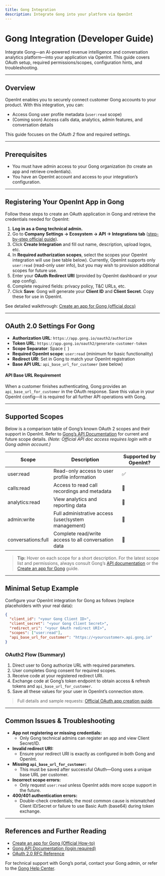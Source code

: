 ```yaml
---
title: Gong Integration
description: Integrate Gong into your platform via OpenInt
---
```


# Gong Integration (Developer Guide)

Integrate Gong—an AI-powered revenue intelligence and conversation analytics platform—into your application via OpenInt. This guide covers OAuth setup, required permissions/scopes, configuration hints, and troubleshooting.

---

## Overview

OpenInt enables you to securely connect customer Gong accounts to your product. With this integration, you can:
- Access Gong user profile metadata (`user:read` scope)
- (Coming soon) Access calls data, analytics, admin features, and conversation details

This guide focuses on the *OAuth 2* flow and required settings.

---

## Prerequisites

- You must have admin access to your Gong organization (to create an app and retrieve credentials).
- You have an OpenInt account and access to your integration’s configuration.

---

## Registering Your OpenInt App in Gong

Follow these steps to create an OAuth application in Gong and retrieve the credentials needed for OpenInt:

1. **Log in as a Gong technical admin.**
2. Go to **Company Settings → Ecosystem → API → Integrations tab** ([step-by-step official guide](https://help.gong.io/hc/en-us/articles/13944551222157-Create-an-app-for-Gong)).
3. Click **Create Integration** and fill out name, description, upload logos, etc.
4. In **Required authorization scopes**, select the scopes your OpenInt integration will use (see table below). Currently, OpenInt supports only `user:read` (read-only user info), but you may wish to provision additional scopes for future use.
5. Enter your **OAuth Redirect URI** (provided by OpenInt dashboard or your app config).
6. Complete required fields: privacy policy, T&C URLs, etc.
7. Click **Save**: Gong will generate your **Client ID** and **Client Secret**. Copy these for use in OpenInt.

See detailed walkthrough: [Create an app for Gong (official docs)](https://help.gong.io/hc/en-us/articles/13944551222157-Create-an-app-for-Gong)

---

## OAuth 2.0 Settings For Gong

- **Authorization URL**: `https://app.gong.io/oauth2/authorize`
- **Token URL**: `https://app.gong.io/oauth2/generate-customer-token`
- **Scope Separator**: Space (` `)
- **Required OpenInt scope**: `user:read` (minimum for basic functionality)
- **Redirect URI**: Set in Gong to match your OpenInt registration
- **Base API URL**: `api_base_url_for_customer` (see below)

#### API Base URL Requirement
When a customer finishes authenticating, Gong provides an `api_base_url_for_customer` in the OAuth response. Save this value in your OpenInt config—it is required for all further API operations with Gong.

---

## Supported Scopes

Below is a comparison table of Gong’s known OAuth 2 scopes and their support in OpenInt.
Refer to [Gong’s API Documentation](https://app.gong.io/settings/api/documentation#overview) for current and future scope details. _(Note: Official API doc access requires login with a Gong admin account.)_

| Scope              | Description                                                                         | Supported by OpenInt? |
|--------------------|-------------------------------------------------------------------------------------|----------------------|
| <span title="Allows read-only access to basic user profile information">user:read</span> | Read-only access to user profile information                                 | ✅                  |
| <span title="Provides access to read call recordings and metadata">calls:read</span>    | Access to read call recordings and metadata                                   | 🚫                  |
| <span title="Grants permission to view analytics and reporting data">analytics:read</span> | View analytics and reporting data                                             | 🚫                  |
| <span title="Provides full administrative access including user management and system settings">admin:write</span> | Full administrative access (user/system management)                           | 🚫                  |
| <span title="Grants complete read/write access to all conversation data including recordings, transcripts, and comments">conversations:full</span> | Complete read/write access to all conversation data                           | 🚫                  |

> **Tip:** Hover on each scope for a short description. For the latest scope list and permissions, always consult Gong’s [API documentation](https://app.gong.io/settings/api/documentation#overview) or the [Create an app for Gong](https://help.gong.io/hc/en-us/articles/13944551222157-Create-an-app-for-Gong) guide.

---

## Minimal Setup Example

Configure your OpenInt integration for Gong as follows (replace placeholders with your real data):

```json
{
  "client_id": "<your Gong Client ID>",
  "client_secret": "<your Gong Client Secret>",
  "redirect_uri": "<your OAuth redirect URI>",
  "scopes": ["user:read"],
  "api_base_url_for_customer": "https://<yourcustomer>.api.gong.io"
}
```

### OAuth2 Flow (Summary)
1. Direct user to Gong authorize URL with required parameters.
2. User completes Gong consent for required scopes.
3. Receive code at your registered redirect URI.
4. Exchange code at Gong’s token endpoint to obtain access & refresh tokens and `api_base_url_for_customer`.
5. Save all these values for your user in OpenInt’s connection store.

> Full details and sample requests: [Official OAuth app creation guide](https://help.gong.io/hc/en-us/articles/13944551222157-Create-an-app-for-Gong).

---

## Common Issues & Troubleshooting

- **App not registering or missing credentials:**
  - Only Gong technical admins can register an app and view Client Secret/ID.
- **Invalid redirect URI:**
  - Ensure your redirect URI is exactly as configured in both Gong and OpenInt.
- **Missing `api_base_url_for_customer`:**
  - This must be saved after successful OAuth—Gong uses a unique base URL per customer.
- **Incorrect scope errors:**
  - Only request `user:read` unless OpenInt adds more scope support in the future.
- **400/401 authentication errors:**
  - Double-check credentials; the most common cause is mismatched Client ID/Secret or failure to use Basic Auth (base64) during token exchange.

---

## References and Further Reading

- [Create an app for Gong (Official How-to)](https://help.gong.io/hc/en-us/articles/13944551222157-Create-an-app-for-Gong)
- [Gong API Documentation (login required)](https://app.gong.io/settings/api/documentation#overview)
- [OAuth 2.0 RFC Reference](https://www.rfc-editor.org/rfc/rfc6749.txt)

For technical support with Gong’s portal, contact your Gong admin, or refer to the [Gong Help Center](https://help.gong.io/hc/en-us/categories/4410271045393-APIs-Integrations).